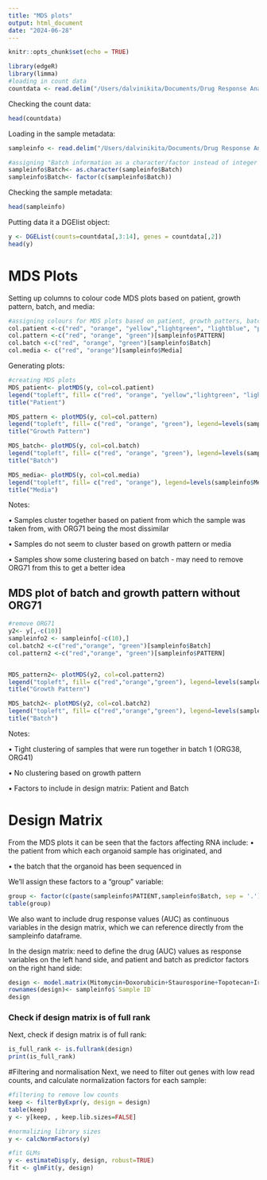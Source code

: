 ```yaml
---
title: "MDS plots"
output: html_document
date: "2024-06-28"
---
```


```r
knitr::opts_chunk$set(echo = TRUE)
```


```r
library(edgeR)
library(limma)
#loading in count data
countdata <- read.delim("/Users/dalvinikita/Documents/Drug Response Analysis/countsmatrix.tsv", check.names = FALSE, stringsAsFactors = FALSE)
```
Checking the count data:
```r
head(countdata)
```
Loading in the sample metadata:
```r
sampleinfo <- read.delim("/Users/dalvinikita/Documents/Drug Response Analysis/SampleInfo.txt", check.names=FALSE, stringsAsFactors = TRUE)

#assigning "Batch information as a character/factor instead of integer
sampleinfo$Batch<- as.character(sampleinfo$Batch)
sampleinfo$Batch<- factor(c(sampleinfo$Batch))
```
Checking the sample metadata:
```r
head(sampleinfo)
```
Putting data it a DGElist object:
```r
y <- DGEList(counts=countdata[,3:14], genes = countdata[,2])
head(y)
```

# MDS Plots
Setting up columns to colour code MDS plots based on patient, growth pattern, batch, and media:
```r
#assigning colours for MDS plots based on patient, growth patters, batch, and media
col.patient <-c("red", "orange", "yellow","lightgreen", "lightblue", "purple", "magenta")[sampleinfo$PATIENT]
col.pattern <-c("red", "orange", "green")[sampleinfo$PATTERN]
col.batch <-c("red", "orange", "green")[sampleinfo$Batch]
col.media <- c("red", "orange")[sampleinfo$Media]
```
Generating plots:
```r
#creating MDS plots 
MDS_patient<- plotMDS(y, col=col.patient)
legend("topleft", fill= c("red", "orange", "yellow","lightgreen", "lightblue", "purple", "magenta"), legend=levels(sampleinfo$PATIENT))
title("Patient")

MDS_pattern <- plotMDS(y, col=col.pattern)
legend("topleft", fill= c("red", "orange", "green"), legend=levels(sampleinfo$PATTERN))
title("Growth Pattern")

MDS_batch<- plotMDS(y, col=col.batch)
legend("topleft", fill= c("red", "orange", "green"), legend=levels(sampleinfo$Batch))
title("Batch")

MDS_media<- plotMDS(y, col=col.media)
legend("topleft", fill= c("red", "orange"), legend=levels(sampleinfo$Media))
title("Media")
```

Notes: 

• Samples cluster together based on patient from which the sample was taken from, with ORG71 being the most dissimilar

• Samples do not seem to cluster based on growth pattern or media

• Samples show some clustering based on batch - may need to remove ORG71 from this to get a better idea 


## MDS plot of batch and growth pattern without ORG71
```r
#remove ORG71
y2<- y[,-c(10)]
sampleinfo2 <- sampleinfo[-c(10),]
col.batch2 <-c("red","orange", "green")[sampleinfo$Batch]
col.pattern2 <-c("red","orange", "green")[sampleinfo$PATTERN]


MDS_pattern2<- plotMDS(y2, col=col.pattern2)
legend("topleft", fill= c("red","orange","green"), legend=levels(sampleinfo2$PATTERN))
title("Growth Pattern")

MDS_batch2<- plotMDS(y2, col=col.batch2)
legend("topleft", fill= c("red","orange","green"), legend=levels(sampleinfo2$Batch))
title("Batch")
```

Notes: 

• Tight clustering of samples that were run together in batch 1 (ORG38, ORG41)

• No clustering based on growth pattern

• Factors to include in design matrix: Patient and Batch

# Design Matrix 
From the MDS plots it can be seen that the factors affecting RNA include: 
• the patient from which each organoid sample has originated, and 

• the batch that the organoid has been sequenced in

We'll assign these factors to a "group" variable:
```r
group <- factor(c(paste(sampleinfo$PATIENT,sampleinfo$Batch, sep = '.')))
table(group)
```

We also want to include drug response values (AUC) as continuous variables in the design matrix, which we can reference directly from the sampleinfo dataframe.

In the design matrix: need to define the drug (AUC) values as response variables on the left hand side, and patient and batch as predictor factors on the right hand side:

```r
design <- model.matrix(Mitomycin+Doxorubicin+Staurosporine+Topotecan+Irinotecan+Oxaliplatin+Gemcitabine+Carboplatin+Docetaxel+Cisplatin+Paclitaxel+Cetxuimab~0+group, data=sampleinfo)
rownames(design)<- sampleinfo$`Sample ID`
design
```

### Check if design matrix is of full rank
Next, check if design matrix is of full rank:
```r
is_full_rank <- is.fullrank(design)
print(is_full_rank)
```
#Filtering and normalisation
Next, we need to filter out genes with low read counts, and calculate normalization factors for each sample:
```r
#filtering to remove low counts
keep <- filterByExpr(y, design = design)
table(keep)
y <- y[keep, , keep.lib.sizes=FALSE]

#normalizing library sizes
y <- calcNormFactors(y)

#fit GLMs
y <- estimateDisp(y, design, robust=TRUE)
fit <- glmFit(y, design)
```
